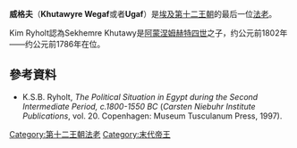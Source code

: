 {{Pharaoh Infobox 
|Name=威格夫 
|Image=Wegaf Rubensohn.png
|Caption=威格夫的相关文物
|ImageSize=300px
|Alt=
|NomenHiero=<hiero>w-g-F18:f</hiero>
|Nomen=威格夫<br /> ''Wgj=f''
|PrenomenHiero=<hiero>ra-D43:N17:N17</hiero>
|Prenomen=''Khutawyre''<br /> ''{{Unicode|Ḫwj-t3wj-Rˁ}}'' <br /> ''Re protects the two lands'' 
|Golden=Meri-(tawj) <br /> ''Mrj-({{Unicode|tw3j}})'' <br /> ''Beloved of the two lands''
|Nebty=Khabaw <br /> ''{{Unicode|Ḫˁj-b3w}}'' <br /> ''The two Ladies whose [[Ancient_Egyptian_concept_of_the_soul#Ba_.28soul.29|Bas]] are manifest'' 
|Horus=Sekhem-Netjeru <br /> ''S{{Unicode|ḫm-nṯrw}}'' <br /> 神的力量
|GoldenHiero=<hiero>mr-i-i-N16:N16</hiero>
|NebtyHiero=<hiero>xa:a-G30</hiero>
|HorusHiero=<hiero>sxm-R8A</hiero>
|Reign=约公元前1794年——约公元前1757年<ref>Thomas Schneider: ''Lexikon der Pharaonen''</ref>
|Dynasty=[[第十二王朝|第十二王朝]] 
|Coregency=
|Predecessor=[[塞贝克涅弗鲁|塞贝克涅弗鲁]]
|Successor=威格夫
|Spouse=
|children=
|Father=
|Mother=
|Born=
|Died=
|Burial=
|Monuments=
}}

'''威格夫'''（'''Khutawyre Wegaf'''或者'''Ugaf'''）是[[埃及第十二王朝|埃及第十二王朝]]的最后一位[[法老|法老]]。

Kim Ryholt認為Sekhemre Khutawy是[[阿蒙涅姆赫特四世|阿蒙涅姆赫特四世]]之子，约公元前1802年——约公元前1786年在位。

==參考資料==
{{reflist}}
* K.S.B. Ryholt, ''The Political Situation in Egypt during the Second Intermediate Period, c.1800-1550 BC'' (''Carsten Niebuhr Institute Publications'', vol. 20. Copenhagen: Museum Tusculanum Press, 1997).

{{Pharaoh | Prev=[[塞贝克涅弗鲁|塞贝克涅弗鲁]]| Dynasty=[[埃及第十二王朝|第十二王朝]] | Next=[[塞赫姆卡拉|塞赫姆卡拉]]}}
{{著名埃及统治者}}
[[Category:第十二王朝法老|Category:第十二王朝法老]]
[[Category:末代帝王|Category:末代帝王]]